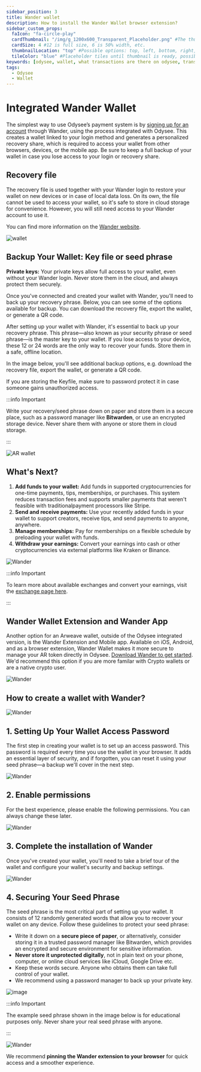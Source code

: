 ```yaml
---
sidebar_position: 3
title: Wander wallet
description: How to install the Wander Wallet browser extension?
sidebar_custom_props:
  faIcon: "fa-circle-play"
  cardThumbnail: "/img/g_1200x600_Transparent_Placeholder.png" #The thumbnail on the category card.
  cardSize: 4 #12 is full size, 6 is 50% width, etc.
  thumbnailLocation: "top" #Possible options: top, left, bottom, right, none
  tileColor: "blue" #Placeholder tiles until thumbnail is ready, possible options: blue, cream, darkpurple, lightpurple, mauve, orange, pink, none
keywords: [odysee, wallet, what transactions are there on odysee, transaction on odysee, what do the transactions mean, what is a transaction]
tags:
  - Odysee
  - Wallet
---
```


# Integrated Wander Wallet

The simplest way to use Odysee’s payment system is by [signing up for an account](https://help.odysee.tv/category-monetization/setup) through Wander, using the process integrated with Odysee. This creates a wallet linked to your login method and generates a personalized recovery share, which is required to access your wallet from other browsers, devices, or the mobile app. Be sure to keep a full backup of your wallet in case you lose access to your login or recovery share.

## Recovery file

The recovery file is used together with your Wander login to restore your wallet on new devices or in case of local data loss. On its own, the file cannot be used to access your wallet, so it's safe to store in cloud storage for convenience. However, you will still need access to your Wander account to use it.

You can find more information on the [Wander website](https://www.wander.app/help/what-is-a-wander-connect-recovery-file).

![wallet](https://thumbs.odycdn.com/1971f33e3acacd51805ce51a8e3b257e.webp)

## Backup Your Wallet: Key file or seed phrase

**Private keys:** Your private keys allow full access to your wallet, even without your Wander login. Never store them in the cloud, and always protect them securely.

Once you've connected and created your wallet with Wander, you'll need to back up your recovery phrase. Below, you can see some of the options available for backup. You can download the recovery file, export the wallet, or generate a QR code.

After setting up your wallet with Wander, it's essential to back up your recovery phrase. This phrase—also known as your security phrase or seed phrase—is the master key to your wallet. If you lose access to your device, these 12 or 24 words are the only way to recover your funds. Store them in a safe, offline location.

In the image below, you'll see additional backup options, e.g. download the recovery file, export the wallet, or generate a QR code.

If you are storing the Keyfile, make sure to password protect it in case someone gains unauthorized access. 

:::info Important

Write your recovery/seed phrase down on paper and store them in a secure place, such as a password manager like **Bitwarden**, or use an encrypted storage device. Never share them with anyone or store them in cloud storage.

:::

![AR wallet](https://thumbs.odycdn.com/756eb0b03f2474622665f7514c90c764.webp)

## What's Next?

1. **Add funds to your wallet:** Add funds in supported cryptocurrencies for one-time payments, tips, memberships, or purchases. This system reduces transaction fees and supports smaller payments that weren't feasible with traditionalpayment processors like Stripe.
2. **Send and receive payments:** Use your recently added funds in your wallet to support creators, receive tips, and send payments to anyone, anywhere.
3. **Manage memberships:** Pay for memberships on a flexible schedule by preloading your wallet with funds.
4. **Withdraw your earnings:** Convert your earnings into cash or other cryptocurrencies via external platforms like Kraken or Binance.

![Wander](https://thumbs.odycdn.com/12f065be71e8821befdac6821a6febca.webp)

:::info Important

To learn more about available exchanges and convert your earnings, visit the [exchange page here](https://help.odysee.tv/category-monetization/exchanges).

:::

## Wander Wallet Extension and Wander App
Another option for an Arweave wallet, outside of the Odysee integrated version, is the Wander Extension and Mobile app. Available on iOS, Android, and as a browser extension, Wander Wallet makes it more secure to manage your AR token directly in Odysee. [Download Wander to get started](https://www.wander.app/). We'd recommend this option if you are more familar with Crypto wallets or are a native crypto user. 

![Wander](https://thumbs.odycdn.com/1753958c862342ab15c107454f87bab0.webp)

## How to create a wallet with Wander?

![Wander](https://thumbs.odycdn.com/a556307b756714f7f557b24ed8c84176.webp)

## 1. Setting Up Your Wallet Access Password

The first step in creating your wallet is to set up an access password. This password is required every time you use the wallet in your browser. It adds an essential layer of security, and if forgotten, you can reset it using your seed phrase—a backup we'll cover in the next step.

![Wander](https://thumbs.odycdn.com/b95dd8766a8e9046e156cbaa6cf2c5eb.webp)

## 2. Enable permissions

For the best experience, please enable the following permissions. You can always change these later.

![Wander](https://thumbs.odycdn.com/d5e179a96bc28aa49d67bd0312cde654.webp)

## 3. Complete the installation of Wander

Once you've created your wallet, you'll need to take a brief tour of the wallet and configure your wallet's security and backup settings.

![Wander](https://thumbs.odycdn.com/a3ecf90f44ecaa6ed936dcce89e646e3.webp)

## 4. Securing Your Seed Phrase

The seed phrase is the most critical part of setting up your wallet. It consists of 12 randomly generated words that allow you to recover your wallet on any device. Follow these guidelines to protect your seed phrase:

* Write it down on a **secure piece of paper**, or alternatively, consider storing it in a trusted password manager like Bitwarden, which provides an encrypted and secure environment for sensitive information.
* **Never store it unprotected digitally**, not in plain text on your phone, computer, or online cloud services like iCloud, Google Drive etc.
* Keep these words secure. Anyone who obtains them can take full control of your wallet.
* We recommend using a password manager to back up your private key.

![image](https://thumbs.odycdn.com/d4ec69705ba5f6798bff432888dd8874.webp)

:::info Important

The example seed phrase shown in the image below is for educational purposes only. Never share your real seed phrase with anyone.

:::

![Wander](https://thumbs.odycdn.com/408f6d0653c98a801f1f29c3ef6e8721.webp)

We recommend **pinning the Wander extension to your browser** for quick access and a smoother experience.
